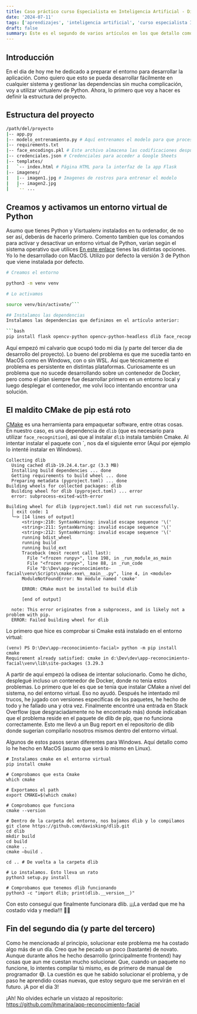 ```yaml
---
title: Caso práctico curso Especialista en Inteligencia Artificial - Días 2 y 3
date: '2024-07-11'
tags: ['aprendizajes', 'inteligencia artificial', 'curso especialista IA']
draft: false
summary: Este es el segundo de varios artículos en los que detallo como defino y desarrollo el caso práctico para el curso de Especialista en Inteligencia Artificial que estoy realizando.
---
```


<TOCInline toc={props.toc} />


## Introducción
En el dia de hoy me he dedicado a preparar el entorno para desarrollar la aplicación. Como quiero que esto se pueda desarrollar fácilmente en cualquier sistema y gestionar las dependencias sin mucha complicación, voy a utilizar virtualenv de Python.
Ahora, lo primero que voy a hacer es definir la estructura del proyecto.

## Estructura del proyecto
```bash
/path/del/proyecto
|-- app.py
|-- modelo_entrenamiento.py # Aquí entrenamos el modelo para que procese las imágenes y almacene las codificaciones
|-- requirements.txt 
|-- face_encodings.pkl # Este archivo almacena las codificaciones despues de entrenar el modelo
|-- credenciales.json # Credenciales para acceder a Google Sheets
|-- templates/
|   `-- index.html # Página HTML para la interfaz de la app Flask
|-- imagenes/
|   |-- imagen1.jpg # Imagenes de rostros para entrenar el modelo
|   |-- imagen2.jpg
|   `-- ...
```
## Creamos y activamos un entorno virtual de Python
Asumo que tienes Python y Visrtualenv instalados en tu ordenador, de no ser así, deberás de hacerlo primero. Comento tambien que los comandos para activar y desactivar un entorno virtual de Python, varían según el sistema operativo que utilices [En este enlace](https://python.land/virtual-environments/virtualenv) tienes las distintas opciones. Yo lo he desarrollado con MacOS. Utilizo por defecto la versión 3 de Python que viene instalada por defecto.

```bash
# Creamos el entorno

python3 -m venv venv 

# Lo activamos

source venv/bin/activate/```

## Instalamos las dependencias
Instalamos las dependencias que definimos en el artículo anterior:

```bash
pip install flask opencv-python opencv-python-headless dlib face_recognition gspread google-auth google-auth-oauthlib google-auth-httplib2
```

Aquí empezó mi calvario que ocupó todo mi dia (y parte del tercer dia de desarrollo del proyecto).
Lo bueno del problema es que me sucedía tanto en MacOS como en Windows, con o sin WSL. Así que técnicamente el problema es persistente en distintas plataformas. Curiosamente es un problema que no sucede desarrollando sobre un contenedor de Docker, pero como el plan siempre fue desarrollar primero en un entorno local y luego desplegar el contenedor, me volví loco intentando encontrar una solución.

## El maldito CMake de pip está roto
[CMake](https://es.wikipedia.org/wiki/CMake) es una herramienta para empaquetar software, entre otras cosas. En nuestro caso, es una dependencia de `dlib` (que es necesario para utilizar `face_recognition`), asi que al instalar `dlib` instala también Cmake. Al intentar instalar el paquete con `, nos da el siguiente error (Aquí por ejemplo lo intenté instalar en Windows).

```shell
Collecting dlib
  Using cached dlib-19.24.4.tar.gz (3.3 MB)
  Installing build dependencies ... done
  Getting requirements to build wheel ... done
  Preparing metadata (pyproject.toml) ... done
Building wheels for collected packages: dlib
  Building wheel for dlib (pyproject.toml) ... error
  error: subprocess-exited-with-error

Building wheel for dlib (pyproject.toml) did not run successfully.
  │ exit code: 1
  ╰─> [14 lines of output]
      <string>:210: SyntaxWarning: invalid escape sequence '\('
      <string>:211: SyntaxWarning: invalid escape sequence '\('
      <string>:212: SyntaxWarning: invalid escape sequence '\('
      running bdist_wheel
      running build
      running build_ext
      Traceback (most recent call last):
        File "<frozen runpy>", line 198, in _run_module_as_main
        File "<frozen runpy>", line 88, in _run_code
        File "D:\Dev\app-reconocimiento-facial\venv\Scripts\cmake.exe\__main__.py", line 4, in <module>
      ModuleNotFoundError: No module named 'cmake'

      ERROR: CMake must be installed to build dlib

      [end of output]

  note: This error originates from a subprocess, and is likely not a problem with pip.
  ERROR: Failed building wheel for dlib
```

Lo primero que hice es comprobar si Cmake está instalado en el entorno virtual:

```shell
(venv) PS D:\Dev\app-reconocimiento-facial> python -m pip install cmake
Requirement already satisfied: cmake in d:\Dev\dev\app-reconocimiento-facial\venv\lib\site-packages (3.29.3
```

A partir de aquí empezó la odisea de intentar solucionarlo. Como he dicho, desplegué incluso un contenedor de Docker, donde no tenia estos problemas. Lo primero que leí es que se tenia que instalar CMake a nivel del sistema, no del entorno virtual. Eso no ayudó. Después he intentado mil trucos, he jugado con versiones específicas de los paquetes, he hecho de todo y he fallado una y otra vez. 
Finalmente encontré una entrada en Stack Overflow (que desgraciadamente no he encontrado más) donde indicaban que el problema reside en el paquete de dlib de pip, que no funciona correctamente. Esto me llevó a un Bug report en el repositorio de dlib donde sugerian compilarlo nosotros mismos dentro del entorno virtual. 

Algunos de estos pasos seran diferentes para Windows. Aquí detallo como lo he hecho en MacOS (asumo que será lo mismo en Linux).

```shell
# Instalamos cmake en el entorno virtual
pip install cmake

# Comprobamos que esta Cmake
which cmake

# Exportamos el path
export CMAKE=$(which cmake)

# Comprobamos que funciona
cmake --version

# Dentro de la carpeta del entorno, nos bajamos dlib y lo compilamos
git clone https://github.com/davisking/dlib.git
cd dlib
mkdir build
cd build
cmake ..
cmake –build .

cd .. # De vuelta a la carpeta dlib

# Lo instalamos. Esto lleva un rato
python3 setup.py install

# Comprobamos que tenemos dlib funcionando
python3 -c "import dlib; print(dlib.__version__)"

```

Con esto conseguí que finalmente funcionara dlib. ¡¡¡La verdad que me ha costado vida y media!!! 🎉🥳

## Fin del segundo dia (y parte del tercero)
Como he mencionado al principio, solucionar este problema me ha costado algo más de un día. Creo que he pecado un poco (bastante) de novato. Aunque durante años he hecho desarrollo (principalmente frontend) hay cosas que aun me cuestan mucho solucionar. Que, cuando un paquete no funcione, lo intentes compilar tú mismo, es de primero de manual de programador 😅. La cuestión es que he sabido solucionar el problema, y de paso he aprendido cosas nuevas, que estoy seguro que me servirán en el futuro. ¡A por el dia 3!

¡Ah! No olvides echarle un vistazo al repositorio: https://github.com/jhmarina/app-reconocimiento-facial 
